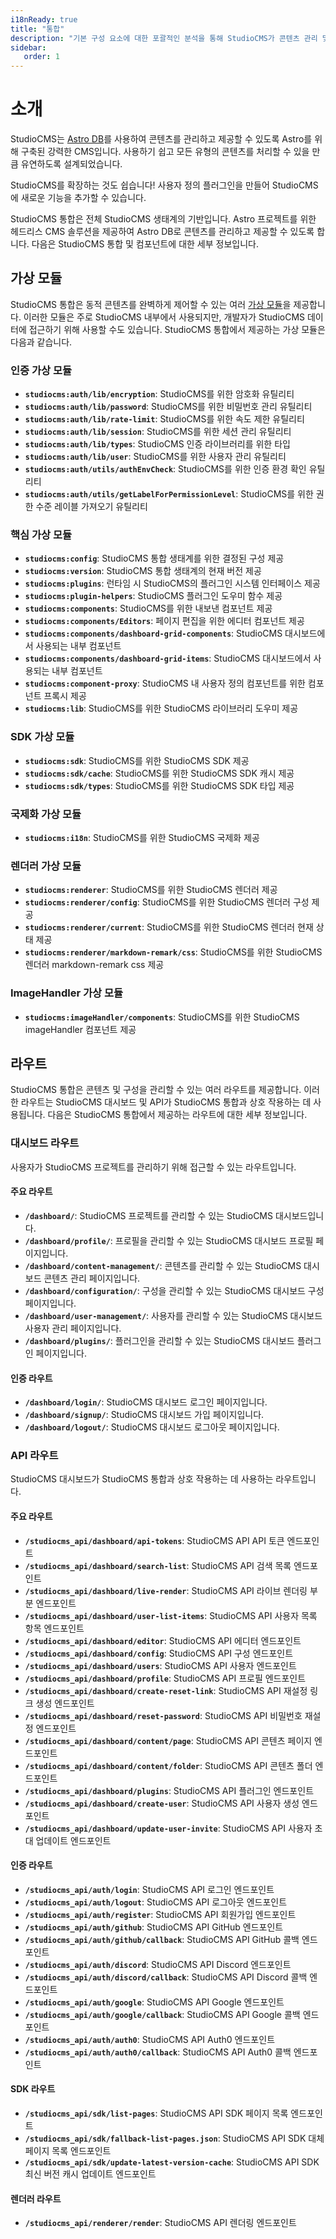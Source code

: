 ```yaml
---
i18nReady: true
title: "통합"
description: "기본 구성 요소에 대한 포괄적인 분석을 통해 StudioCMS가 콘텐츠 관리 및 전달을 어떻게 지원하는지 알아보세요."
sidebar:
   order: 1
---
```


# 소개

StudioCMS는 [Astro DB](https://docs.astro.build/ko/guides/astro-db/)를 사용하여 콘텐츠를 관리하고 제공할 수 있도록 Astro를 위해 구축된 강력한 CMS입니다. 사용하기 쉽고 모든 유형의 콘텐츠를 처리할 수 있을 만큼 유연하도록 설계되었습니다.

StudioCMS를 확장하는 것도 쉽습니다! 사용자 정의 플러그인을 만들어 StudioCMS에 새로운 기능을 추가할 수 있습니다.

StudioCMS 통합은 전체 StudioCMS 생태계의 기반입니다. Astro 프로젝트를 위한 헤드리스 CMS 솔루션을 제공하여 Astro DB로 콘텐츠를 관리하고 제공할 수 있도록 합니다. 다음은 StudioCMS 통합 및 컴포넌트에 대한 세부 정보입니다.

## 가상 모듈

StudioCMS 통합은 동적 콘텐츠를 완벽하게 제어할 수 있는 여러 [가상 모듈](https://ko.vite.dev/guide/api-plugin#virtual-modules-convention)을 제공합니다. 이러한 모듈은 주로 StudioCMS 내부에서 사용되지만, 개발자가 StudioCMS 데이터에 접근하기 위해 사용할 수도 있습니다. StudioCMS 통합에서 제공하는 가상 모듈은 다음과 같습니다.

### 인증 가상 모듈

- **`studiocms:auth/lib/encryption`**: StudioCMS를 위한 암호화 유틸리티
- **`studiocms:auth/lib/password`**: StudioCMS를 위한 비밀번호 관리 유틸리티
- **`studiocms:auth/lib/rate-limit`**: StudioCMS를 위한 속도 제한 유틸리티
- **`studiocms:auth/lib/session`**: StudioCMS를 위한 세션 관리 유틸리티
- **`studiocms:auth/lib/types`**: StudioCMS 인증 라이브러리를 위한 타입
- **`studiocms:auth/lib/user`**: StudioCMS를 위한 사용자 관리 유틸리티
- **`studiocms:auth/utils/authEnvCheck`**: StudioCMS를 위한 인증 환경 확인 유틸리티
- **`studiocms:auth/utils/getLabelForPermissionLevel`**: StudioCMS를 위한 권한 수준 레이블 가져오기 유틸리티

### 핵심 가상 모듈

- **`studiocms:config`**: StudioCMS 통합 생태계를 위한 결정된 구성 제공
- **`studiocms:version`**: StudioCMS 통합 생태계의 현재 버전 제공
- **`studiocms:plugins`**: 런타임 시 StudioCMS의 플러그인 시스템 인터페이스 제공
- **`studiocms:plugin-helpers`**: StudioCMS 플러그인 도우미 함수 제공
- **`studiocms:components`**: StudioCMS를 위한 내보낸 컴포넌트 제공
- **`studiocms:components/Editors`**: 페이지 편집을 위한 에디터 컴포넌트 제공
- **`studiocms:components/dashboard-grid-components`**: StudioCMS 대시보드에서 사용되는 내부 컴포넌트
- **`studiocms:components/dashboard-grid-items`**: StudioCMS 대시보드에서 사용되는 내부 컴포넌트
- **`studiocms:component-proxy`**: StudioCMS 내 사용자 정의 컴포넌트를 위한 컴포넌트 프록시 제공
- **`studiocms:lib`**: StudioCMS를 위한 StudioCMS 라이브러리 도우미 제공

### SDK 가상 모듈

- **`studiocms:sdk`**: StudioCMS를 위한 StudioCMS SDK 제공
- **`studiocms:sdk/cache`**: StudioCMS를 위한 StudioCMS SDK 캐시 제공
- **`studiocms:sdk/types`**: StudioCMS를 위한 StudioCMS SDK 타입 제공

### 국제화 가상 모듈

- **`studiocms:i18n`**: StudioCMS를 위한 StudioCMS 국제화 제공

### 렌더러 가상 모듈

- **`studiocms:renderer`**: StudioCMS를 위한 StudioCMS 렌더러 제공
- **`studiocms:renderer/config`**: StudioCMS를 위한 StudioCMS 렌더러 구성 제공
- **`studiocms:renderer/current`**: StudioCMS를 위한 StudioCMS 렌더러 현재 상태 제공
- **`studiocms:renderer/markdown-remark/css`**: StudioCMS를 위한 StudioCMS 렌더러 markdown-remark css 제공

### ImageHandler 가상 모듈

- **`studiocms:imageHandler/components`**: StudioCMS를 위한 StudioCMS imageHandler 컴포넌트 제공

## 라우트

StudioCMS 통합은 콘텐츠 및 구성을 관리할 수 있는 여러 라우트를 제공합니다. 이러한 라우트는 StudioCMS 대시보드 및 API가 StudioCMS 통합과 상호 작용하는 데 사용됩니다. 다음은 StudioCMS 통합에서 제공하는 라우트에 대한 세부 정보입니다.

### 대시보드 라우트

사용자가 StudioCMS 프로젝트를 관리하기 위해 접근할 수 있는 라우트입니다.

#### 주요 라우트

- **`/dashboard/`**: StudioCMS 프로젝트를 관리할 수 있는 StudioCMS 대시보드입니다.
- **`/dashboard/profile/`**: 프로필을 관리할 수 있는 StudioCMS 대시보드 프로필 페이지입니다.
- **`/dashboard/content-management/`**: 콘텐츠를 관리할 수 있는 StudioCMS 대시보드 콘텐츠 관리 페이지입니다.
- **`/dashboard/configuration/`**: 구성을 관리할 수 있는 StudioCMS 대시보드 구성 페이지입니다.
- **`/dashboard/user-management/`**: 사용자를 관리할 수 있는 StudioCMS 대시보드 사용자 관리 페이지입니다.
- **`/dashboard/plugins/`**: 플러그인을 관리할 수 있는 StudioCMS 대시보드 플러그인 페이지입니다.

#### 인증 라우트

- **`/dashboard/login/`**: StudioCMS 대시보드 로그인 페이지입니다.
- **`/dashboard/signup/`**: StudioCMS 대시보드 가입 페이지입니다.
- **`/dashboard/logout/`**: StudioCMS 대시보드 로그아웃 페이지입니다.

### API 라우트

StudioCMS 대시보드가 StudioCMS 통합과 상호 작용하는 데 사용하는 라우트입니다.

#### 주요 라우트

- **`/studiocms_api/dashboard/api-tokens`**: StudioCMS API API 토큰 엔드포인트
- **`/studiocms_api/dashboard/search-list`**: StudioCMS API 검색 목록 엔드포인트
- **`/studiocms_api/dashboard/live-render`**: StudioCMS API 라이브 렌더링 부분 엔드포인트
- **`/studiocms_api/dashboard/user-list-items`**: StudioCMS API 사용자 목록 항목 엔드포인트
- **`/studiocms_api/dashboard/editor`**: StudioCMS API 에디터 엔드포인트
- **`/studiocms_api/dashboard/config`**: StudioCMS API 구성 엔드포인트
- **`/studiocms_api/dashboard/users`**: StudioCMS API 사용자 엔드포인트
- **`/studiocms_api/dashboard/profile`**: StudioCMS API 프로필 엔드포인트
- **`/studiocms_api/dashboard/create-reset-link`**: StudioCMS API 재설정 링크 생성 엔드포인트
- **`/studiocms_api/dashboard/reset-password`**: StudioCMS API 비밀번호 재설정 엔드포인트
- **`/studiocms_api/dashboard/content/page`**: StudioCMS API 콘텐츠 페이지 엔드포인트
- **`/studiocms_api/dashboard/content/folder`**: StudioCMS API 콘텐츠 폴더 엔드포인트
- **`/studiocms_api/dashboard/plugins`**: StudioCMS API 플러그인 엔드포인트
- **`/studiocms_api/dashboard/create-user`**: StudioCMS API 사용자 생성 엔드포인트
- **`/studiocms_api/dashboard/update-user-invite`**: StudioCMS API 사용자 초대 업데이트 엔드포인트

#### 인증 라우트

- **`/studiocms_api/auth/login`**: StudioCMS API 로그인 엔드포인트
- **`/studiocms_api/auth/logout`**: StudioCMS API 로그아웃 엔드포인트
- **`/studiocms_api/auth/register`**: StudioCMS API 회원가입 엔드포인트
- **`/studiocms_api/auth/github`**: StudioCMS API GitHub 엔드포인트
- **`/studiocms_api/auth/github/callback`**: StudioCMS API GitHub 콜백 엔드포인트
- **`/studiocms_api/auth/discord`**: StudioCMS API Discord 엔드포인트
- **`/studiocms_api/auth/discord/callback`**: StudioCMS API Discord 콜백 엔드포인트
- **`/studiocms_api/auth/google`**: StudioCMS API Google 엔드포인트
- **`/studiocms_api/auth/google/callback`**: StudioCMS API Google 콜백 엔드포인트
- **`/studiocms_api/auth/auth0`**: StudioCMS API Auth0 엔드포인트
- **`/studiocms_api/auth/auth0/callback`**: StudioCMS API Auth0 콜백 엔드포인트

#### SDK 라우트

- **`/studiocms_api/sdk/list-pages`**: StudioCMS API SDK 페이지 목록 엔드포인트
- **`/studiocms_api/sdk/fallback-list-pages.json`**: StudioCMS API SDK 대체 페이지 목록 엔드포인트
- **`/studiocms_api/sdk/update-latest-version-cache`**: StudioCMS API SDK 최신 버전 캐시 업데이트 엔드포인트

#### 렌더러 라우트

- **`/studiocms_api/renderer/render`**: StudioCMS API 렌더링 엔드포인트
